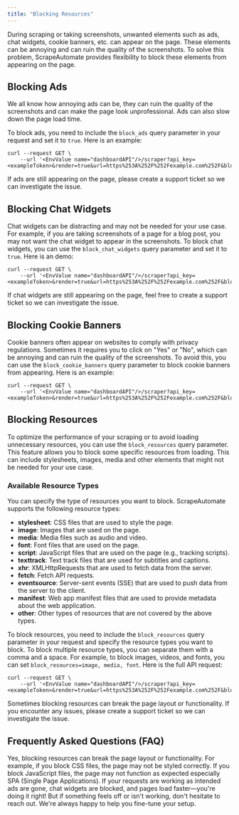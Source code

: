```yaml
---
title: "Blocking Resources"
---
```


During scraping or taking screenshots, unwanted elements such as ads, chat widgets, cookie banners, etc. can appear on the page. These elements can be annoying and can ruin the quality of the screenshots. To solve this problem, ScrapeAutomate provides flexibility to block these elements from appearing on the page.

## Blocking Ads

We all know how annoying ads can be, they can ruin the quality of the screenshots and can make the page look unprofessional. Ads can also slow down the page load time.

To block ads, you need to include the `block_ads` query parameter in your request and set it to `true`. Here is an example:

```shell cUrl
curl --request GET \
    --url '<EnvValue name="dashboardAPI"/>/scraper?api_key=<exampleToken>&render=true&url=https%253A%252F%252Fexample.com%252F&block_ads=true'
```

<Tip>
  If ads are still appearing on the page, please create a support ticket so we
  can investigate the issue.
</Tip>

## Blocking Chat Widgets

Chat widgets can be distracting and may not be needed for your use case. For example, if you are taking screenshots of a page for a blog post, you may not want the chat widget to appear in the screenshots. To block chat widgets, you can use the `block_chat_widgets` query parameter and set it to `true`. Here is an demo:

```shell cUrl
curl --request GET \
    --url '<EnvValue name="dashboardAPI"/>/scraper?api_key=<exampleToken>&render=true&url=https%253A%252F%252Fexample.com%252F&block_chat_widgets=true'
```

<Tip>
  If chat widgets are still appearing on the page, feel free to create a support
  ticket so we can investigate the issue.
</Tip>

## Blocking Cookie Banners

Cookie banners often appear on websites to comply with privacy regulations. Sometimes it requires you to click on "Yes" or "No", which can be annoying and can ruin the quality of the screenshots. To avoid this, you can use the `block_cookie_banners` query parameter to block cookie banners from appearing. Here is an example:

```shell cUrl
curl --request GET \
    --url '<EnvValue name="dashboardAPI"/>/scraper?api_key=<exampleToken>&render=true&url=https%253A%252F%252Fexample.com%252F&block_cookie_banners=true'
```

## Blocking Resources

To optimize the performance of your scraping or to avoid loading unnecessary resources, you can use the `block_resources` query parameter. This feature allows you to block some specific resources from loading. This can include stylesheets, images, media and other elements that might not be needed for your use case.

### Available Resource Types

You can specify the type of resources you want to block. ScrapeAutomate supports the following resource types:

- **stylesheet**: CSS files that are used to style the page.
- **image**: Images that are used on the page.
- **media**: Media files such as audio and video.
- **font**: Font files that are used on the page.
- **script**: JavaScript files that are used on the page (e.g., tracking scripts).
- **texttrack**: Text track files that are used for subtitles and captions.
- **xhr**: XMLHttpRequests that are used to fetch data from the server.
- **fetch**: Fetch API requests.
- **eventsource**: Server-sent events (SSE) that are used to push data from the server to the client.
- **manifest**: Web app manifest files that are used to provide metadata about the web application.
- **other**: Other types of resources that are not covered by the above types.

To block resources, you need to include the `block_resources` query parameter in your request and specify the resource types you want to block. To block multiple resource types, you can separate them with a comma and a space. For example, to block images, videos, and fonts, you can set `block_resources=image, media, font`. Here is the full API request:

```shell cUrl
curl --request GET \
    --url '<EnvValue name="dashboardAPI"/>/scraper?api_key=<exampleToken>&render=true&url=https%253A%252F%252Fexample.com%252F&block_resources=image%2C%20media%2C%20font'
```

<Tip>
  Sometimes blocking resources can break the page layout or functionality. If
  you encounter any issues, please create a support ticket so we can investigate
  the issue.
</Tip>

## Frequently Asked Questions (FAQ)

<Accordion title="1. Could blocking resources break the page layout or functionality?">
  Yes, blocking resources can break the page layout or functionality. For
  example, if you block CSS files, the page may not be styled correctly. If you
  block JavaScript files, the page may not function as expected especially SPA
  (Single Page Applications).
</Accordion>

<Accordion title="2. How do I know if I'm using these features correctly?">
  If your requests are working as intended ads are gone, chat widgets are
  blocked, and pages load faster—you're doing it right! But if something feels
  off or isn't working, don't hesitate to reach out. We're always happy to help
  you fine-tune your setup.
</Accordion>
